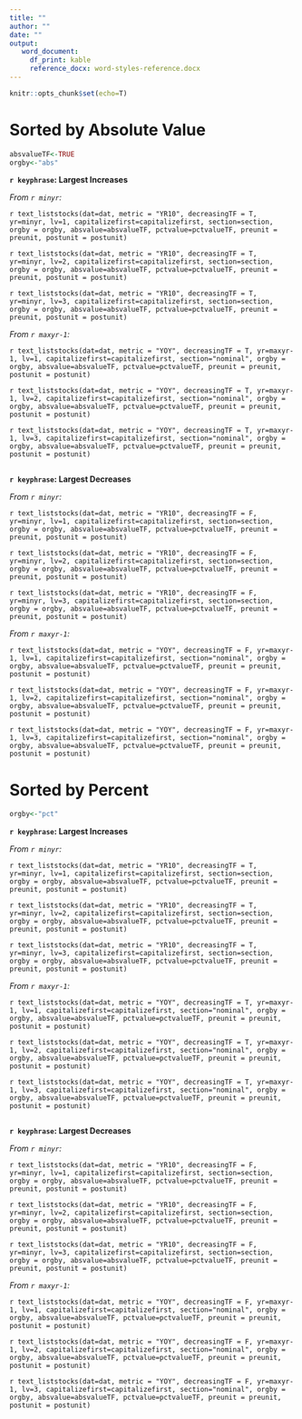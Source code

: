 ```yaml
---
title: ""
author: ""
date: ""
output: 
   word_document:
     df_print: kable
     reference_docx: word-styles-reference.docx
---
```

  
```r
knitr::opts_chunk$set(echo=T)
```

# Sorted by Absolute Value

```r
absvalueTF<-TRUE
orgby<-"abs"
```

**`r keyphrase`: Largest Increases**

*From `r minyr`:*

`r text_liststocks(dat=dat, metric = "YR10", decreasingTF = T, yr=minyr, lv=1, capitalizefirst=capitalizefirst, section=section, orgby = orgby, absvalue=absvalueTF, pctvalue=pctvalueTF, preunit = preunit, postunit = postunit)`

`r text_liststocks(dat=dat, metric = "YR10", decreasingTF = T, yr=minyr, lv=2, capitalizefirst=capitalizefirst, section=section, orgby = orgby, absvalue=absvalueTF, pctvalue=pctvalueTF, preunit = preunit, postunit = postunit)`

`r text_liststocks(dat=dat, metric = "YR10", decreasingTF = T, yr=minyr, lv=3, capitalizefirst=capitalizefirst, section=section, orgby = orgby, absvalue=absvalueTF, pctvalue=pctvalueTF, preunit = preunit, postunit = postunit)`


*From `r maxyr-1`:* 

`r text_liststocks(dat=dat, metric = "YOY", decreasingTF = T, yr=maxyr-1, lv=1, capitalizefirst=capitalizefirst, section="nominal", orgby = orgby, absvalue=absvalueTF, pctvalue=pctvalueTF, preunit = preunit, postunit = postunit)`

`r text_liststocks(dat=dat, metric = "YOY", decreasingTF = T, yr=maxyr-1, lv=2, capitalizefirst=capitalizefirst, section="nominal", orgby = orgby, absvalue=absvalueTF, pctvalue=pctvalueTF, preunit = preunit, postunit = postunit)`

`r text_liststocks(dat=dat, metric = "YOY", decreasingTF = T, yr=maxyr-1, lv=3, capitalizefirst=capitalizefirst, section="nominal", orgby = orgby, absvalue=absvalueTF, pctvalue=pctvalueTF, preunit = preunit, postunit = postunit)`


```r
  
```

**`r keyphrase`: Largest Decreases**

*From `r minyr`:*

`r text_liststocks(dat=dat, metric = "YR10", decreasingTF = F, yr=minyr, lv=1, capitalizefirst=capitalizefirst, section=section, orgby = orgby, absvalue=absvalueTF, pctvalue=pctvalueTF, preunit = preunit, postunit = postunit)`

`r text_liststocks(dat=dat, metric = "YR10", decreasingTF = F, yr=minyr, lv=2, capitalizefirst=capitalizefirst, section=section, orgby = orgby, absvalue=absvalueTF, pctvalue=pctvalueTF, preunit = preunit, postunit = postunit)`

`r text_liststocks(dat=dat, metric = "YR10", decreasingTF = F, yr=minyr, lv=3, capitalizefirst=capitalizefirst, section=section, orgby = orgby, absvalue=absvalueTF, pctvalue=pctvalueTF, preunit = preunit, postunit = postunit)`

*From `r maxyr-1`:*

`r text_liststocks(dat=dat, metric = "YOY", decreasingTF = F, yr=maxyr-1, lv=1, capitalizefirst=capitalizefirst, section="nominal", orgby = orgby, absvalue=absvalueTF, pctvalue=pctvalueTF, preunit = preunit, postunit = postunit)`

`r text_liststocks(dat=dat, metric = "YOY", decreasingTF = F, yr=maxyr-1, lv=2, capitalizefirst=capitalizefirst, section="nominal", orgby = orgby, absvalue=absvalueTF, pctvalue=pctvalueTF, preunit = preunit, postunit = postunit)`

`r text_liststocks(dat=dat, metric = "YOY", decreasingTF = F, yr=maxyr-1, lv=3, capitalizefirst=capitalizefirst, section="nominal", orgby = orgby, absvalue=absvalueTF, pctvalue=pctvalueTF, preunit = preunit, postunit = postunit)`


# Sorted by Percent

```r
orgby<-"pct"
```

**`r keyphrase`: Largest Increases**

*From `r minyr`:*

`r text_liststocks(dat=dat, metric = "YR10", decreasingTF = T, yr=minyr, lv=1, capitalizefirst=capitalizefirst, section=section, orgby = orgby, absvalue=absvalueTF, pctvalue=pctvalueTF, preunit = preunit, postunit = postunit)`

`r text_liststocks(dat=dat, metric = "YR10", decreasingTF = T, yr=minyr, lv=2, capitalizefirst=capitalizefirst, section=section, orgby = orgby, absvalue=absvalueTF, pctvalue=pctvalueTF, preunit = preunit, postunit = postunit)`

`r text_liststocks(dat=dat, metric = "YR10", decreasingTF = T, yr=minyr, lv=3, capitalizefirst=capitalizefirst, section=section, orgby = orgby, absvalue=absvalueTF, pctvalue=pctvalueTF, preunit = preunit, postunit = postunit)`


*From `r maxyr-1`:* 

`r text_liststocks(dat=dat, metric = "YOY", decreasingTF = T, yr=maxyr-1, lv=1, capitalizefirst=capitalizefirst, section="nominal", orgby = orgby, absvalue=absvalueTF, pctvalue=pctvalueTF, preunit = preunit, postunit = postunit)`

`r text_liststocks(dat=dat, metric = "YOY", decreasingTF = T, yr=maxyr-1, lv=2, capitalizefirst=capitalizefirst, section="nominal", orgby = orgby, absvalue=absvalueTF, pctvalue=pctvalueTF, preunit = preunit, postunit = postunit)`

`r text_liststocks(dat=dat, metric = "YOY", decreasingTF = T, yr=maxyr-1, lv=3, capitalizefirst=capitalizefirst, section="nominal", orgby = orgby, absvalue=absvalueTF, pctvalue=pctvalueTF, preunit = preunit, postunit = postunit)`


```r
  
```

**`r keyphrase`: Largest Decreases**

*From `r minyr`:*

`r text_liststocks(dat=dat, metric = "YR10", decreasingTF = F, yr=minyr, lv=1, capitalizefirst=capitalizefirst, section=section, orgby = orgby, absvalue=absvalueTF, pctvalue=pctvalueTF, preunit = preunit, postunit = postunit)`

`r text_liststocks(dat=dat, metric = "YR10", decreasingTF = F, yr=minyr, lv=2, capitalizefirst=capitalizefirst, section=section, orgby = orgby, absvalue=absvalueTF, pctvalue=pctvalueTF, preunit = preunit, postunit = postunit)`

`r text_liststocks(dat=dat, metric = "YR10", decreasingTF = F, yr=minyr, lv=3, capitalizefirst=capitalizefirst, section=section, orgby = orgby, absvalue=absvalueTF, pctvalue=pctvalueTF, preunit = preunit, postunit = postunit)`

*From `r maxyr-1`:*

`r text_liststocks(dat=dat, metric = "YOY", decreasingTF = F, yr=maxyr-1, lv=1, capitalizefirst=capitalizefirst, section="nominal", orgby = orgby, absvalue=absvalueTF, pctvalue=pctvalueTF, preunit = preunit, postunit = postunit)`

`r text_liststocks(dat=dat, metric = "YOY", decreasingTF = F, yr=maxyr-1, lv=2, capitalizefirst=capitalizefirst, section="nominal", orgby = orgby, absvalue=absvalueTF, pctvalue=pctvalueTF, preunit = preunit, postunit = postunit)`

`r text_liststocks(dat=dat, metric = "YOY", decreasingTF = F, yr=maxyr-1, lv=3, capitalizefirst=capitalizefirst, section="nominal", orgby = orgby, absvalue=absvalueTF, pctvalue=pctvalueTF, preunit = preunit, postunit = postunit)`


